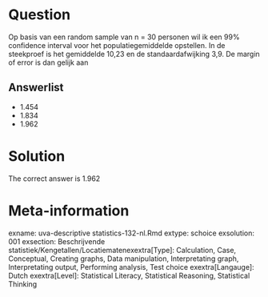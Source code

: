 Question
========

Op basis van een random sample van n = 30 personen wil ik een 99% confidence interval voor het populatiegemiddelde opstellen. In de steekproef is het gemiddelde 10,23 en de standaardafwijking 3,9. De margin of error is dan gelijk aan 

Answerlist
----------
* 1.454
* 1.834
* 1.962

Solution
========

The correct answer is  1.962 

Meta-information
================
exname: uva-descriptive statistics-132-nl.Rmd 
extype: schoice 
exsolution: 001 
exsection: Beschrijvende statistiek/Kengetallen/Locatiematenexextra[Type]: Calculation, Case, Conceptual, Creating graphs, Data manipulation, Interpretating graph, Interpretating output, Performing analysis, Test choice 
exextra[Langauge]: Dutch 
exextra[Level]: Statistical Literacy, Statistical Reasoning, Statistical Thinking 
